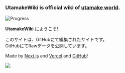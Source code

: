 
<h3><b>UtamakeWiki</b> is <b>official wiki</b> of <u>utamake world</u>.</h3>  

![Progress](https://img.shields.io/github/milestones/progress-percent/TamaTamaGoGo/Vercel-Utamake-Docs/1?style=for-the-badge)

**UtamakeWiki** にようこそ!

このサイトは、GitHubにて編集されたサイトです。  
GitHubにてRawデータを公開しています。

Made by [Next.js](https://nextjs.org) and [Vercel](https://vercel.com) and [GitHub](https://github.coom)!

<Bleed>
  <Image src="/b.jpg" width={2288} height={1974} layout="intrinsic" />
</Bleed>
